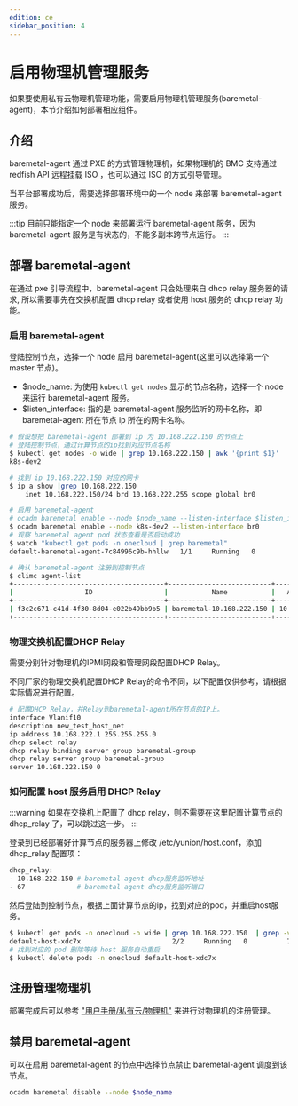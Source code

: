 ```yaml
---
edition: ce
sidebar_position: 4
---
```


# 启用物理机管理服务

如果要使用私有云物理机管理功能，需要启用物理机管理服务(baremetal-agent)，本节介绍如何部署相应组件。

## 介绍

baremetal-agent 通过 PXE 的方式管理物理机，如果物理机的 BMC 支持通过 redfish API 远程挂载 ISO ，也可以通过 ISO 的方式引导管理。

当平台部署成功后，需要选择部署环境中的一个 node 来部署 baremetal-agent 服务。

:::tip
目前只能指定一个 node 来部署运行 baremetal-agent 服务，因为 baremetal-agent 服务是有状态的，不能多副本跨节点运行。
:::

## 部署 baremetal-agent


在通过 pxe 引导流程中，baremetal-agent 只会处理来自 dhcp relay 服务器的请求, 所以需要事先在交换机配置 dhcp relay 或者使用 host 服务的 dhcp relay 功能。

### 启用 baremetal-agent

登陆控制节点，选择一个 node 启用 baremetal-agent(这里可以选择第一个 master 节点)。

- $node_name: 为使用 `kubectl get nodes` 显示的节点名称，选择一个 node 来运行 baremetal-agent 服务。
- $listen_interface: 指的是 baremetal-agent 服务监听的网卡名称，即 baremetal-agent 所在节点 ip 所在的网卡名称。

```bash
# 假设想把 baremetal-agent 部署到 ip 为 10.168.222.150 的节点上
# 登陆控制节点，通过计算节点的ip找到对应节点名称
$ kubectl get nodes -o wide | grep 10.168.222.150 | awk '{print $1}'
k8s-dev2

# 找到 ip 10.168.222.150 对应的网卡
$ ip a show |grep 10.168.222.150
    inet 10.168.222.150/24 brd 10.168.222.255 scope global br0

# 启用 baremetal-agent
# ocadm baremetal enable --node $node_name --listen-interface $listen_interface
$ ocadm baremetal enable --node k8s-dev2 --listen-interface br0
# 观察 baremetal agent pod 状态查看是否启动成功
$ watch "kubectl get pods -n onecloud | grep baremetal"
default-baremetal-agent-7c84996c9b-hhllw   1/1     Running   0          3m10s

# 确认 baremetal-agent 注册到控制节点
$ climc agent-list
+--------------------------------------+--------------------------+----------------+-----------------------------+---------+------------+------------------------------------------+--------------------------------------+
|                  ID                  |           Name           |   Access_ip    |         Manager_URI         | Status  | agent_type |                 version                  |               zone_id                |
+--------------------------------------+--------------------------+----------------+-----------------------------+---------+------------+------------------------------------------+--------------------------------------+
| f3c2c671-c41d-4f30-8d04-e022b49bb9b5 | baremetal-10.168.222.150 | 10.168.222.150 | https://10.168.222.150:8879 | disable | baremetal  | remotes/origin/master(5e415506120011509) | 6230b485-2e54-480e-8284-33360b8202a8 |
+--------------------------------------+--------------------------+----------------+-----------------------------+---------+------------+------------------------------------------+--------------------------------------+
```

### 物理交换机配置DHCP Relay

需要分别针对物理机的IPMI网段和管理网段配置DHCP Relay。

不同厂家的物理交换机配置DHCP Relay的命令不同，以下配置仅供参考，请根据实际情况进行配置。

```bash
# 配置DHCP Relay，并Relay到baremetal-agent所在节点的IP上。
interface Vlanif10
description new_test_host_net
ip address 10.168.222.1 255.255.255.0
dhcp select relay
dhcp relay binding server group baremetal-group
dhcp relay server group baremetal-group
server 10.168.222.150 0 
```

### 如何配置 host 服务启用 DHCP Relay

:::warning
如果在交换机上配置了 dhcp relay，则不需要在这里配置计算节点的 dhcp_relay 了，可以跳过这一步。
:::

登录到已经部署好计算节点的服务器上修改 /etc/yunion/host.conf，添加 dhcp_relay 配置项：

```bash
dhcp_relay:
- 10.168.222.150 # baremetal agent dhcp服务监听地址
- 67             # baremetal agent dhcp服务监听端口
```

然后登陆到控制节点，根据上面计算节点的ip，找到对应的pod，并重启host服务。

```bash
$ kubectl get pods -n onecloud -o wide | grep 10.168.222.150  | grep -vE 'image|deployer'
default-host-xdc7x                       2/2     Running   0          78m    10.168.222.150   k8s-dev2   <none>           <none>
# 找到对应的 pod 删除等待 host 服务自动重启
$ kubectl delete pods -n onecloud default-host-xdc7x
```

## 注册管理物理机

部署完成后可以参考 ["用户手册/私有云/物理机"](../../guides/onpremise/baremetal/) 来进行对物理机的注册管理。

## 禁用 baremetal-agent

可以在启用 baremetal-agent 的节点中选择节点禁止 baremetal-agent 调度到该节点。

```bash
ocadm baremetal disable --node $node_name
```
